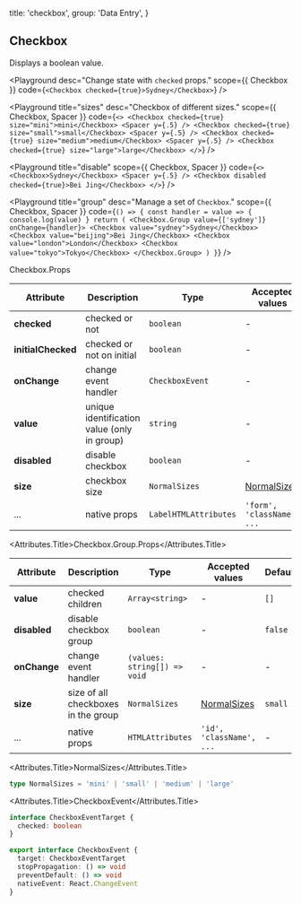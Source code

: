 
  title: 'checkbox',
  group: 'Data Entry',
}

## Checkbox

Displays a boolean value.

<Playground
  desc="Change state with `checked` props."
  scope={{ Checkbox }}
  code={`
  <Checkbox checked={true}>Sydney</Checkbox>
`} />

<Playground
  title="sizes"
  desc="Checkbox of different sizes."
  scope={{ Checkbox, Spacer }}
  code={`
<>
  <Checkbox checked={true} size="mini">mini</Checkbox>
  <Spacer y={.5} />
  <Checkbox checked={true} size="small">small</Checkbox>
  <Spacer y={.5} />
  <Checkbox checked={true} size="medium">medium</Checkbox>
  <Spacer y={.5} />
  <Checkbox checked={true} size="large">large</Checkbox>
</>
`} />

<Playground
  title="disable"
  scope={{ Checkbox, Spacer }}
  code={`
<>
  <Checkbox>Sydney</Checkbox>
  <Spacer y={.5} />
  <Checkbox disabled checked={true}>Bei Jing</Checkbox>
</>
`} />

<Playground
  title="group"
  desc="Manage a set of `Checkbox`."
  scope={{ Checkbox, Spacer }}
  code={`
() => {
  const handler = value => {
    console.log(value)
  }
  return (
    <Checkbox.Group value={['sydney']} onChange={handler}>
      <Checkbox value="sydney">Sydney</Checkbox>
      <Checkbox value="beijing">Bei Jing</Checkbox>
      <Checkbox value="london">London</Checkbox>
      <Checkbox value="tokyo">Tokyo</Checkbox>
    </Checkbox.Group>
  )
}
`} />

<Attributes edit="/pages/en-us/components/checkbox.mdx">
<Attributes.Title>Checkbox.Props</Attributes.Title>

| Attribute | Description | Type | Accepted values | Default
| ---------- | ---------- | ---- |  -------------- | ------ |
| **checked** | checked or not | `boolean` | - | - |
| **initialChecked** | checked or not on initial | `boolean` | - | `false` |
| **onChange** | change event handler | `CheckboxEvent` | - | - |
| **value** | unique identification value (only in group) | `string` | - | - |
| **disabled** | disable checkbox | `boolean` | - | `false` |
| **size** | checkbox size | `NormalSizes` | [NormalSizes](#normalsizes) | `small` |
| ... | native props | `LabelHTMLAttributes` | `'form', 'className', ...` | - |

<Attributes.Title>Checkbox.Group.Props</Attributes.Title>

| Attribute | Description | Type | Accepted values | Default
| ---------- | ---------- | ---- |  -------------- | ------ |
| **value** | checked children | `Array<string>` | - | `[]` |
| **disabled** | disable checkbox group | `boolean` | - | `false` |
| **onChange** | change event handler | `(values: string[]) => void` | - | - |
| **size** | size of all checkboxes in the group | `NormalSizes` | [NormalSizes](#normalsizes) | `small` |
| ... | native props | `HTMLAttributes` | `'id', 'className', ...` | - |

<Attributes.Title>NormalSizes</Attributes.Title>

```ts
type NormalSizes = 'mini' | 'small' | 'medium' | 'large'
```

<Attributes.Title>CheckboxEvent</Attributes.Title>

```ts
interface CheckboxEventTarget {
  checked: boolean
}

export interface CheckboxEvent {
  target: CheckboxEventTarget
  stopPropagation: () => void
  preventDefault: () => void
  nativeEvent: React.ChangeEvent
}
```

</Attributes>


